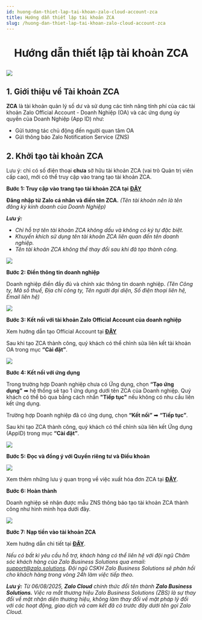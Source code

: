 ```yaml
---
id: huong-dan-thiet-lap-tai-khoan-zalo-cloud-account-zca
title: Hướng dẫn thiết lập tài khoản ZCA
slug: /huong-dan-thiet-lap-tai-khoan-zalo-cloud-account-zca
---
```


# <p align="center">Hướng dẫn thiết lập tài khoản ZCA</p>

<p style={{ textAlign: "center" }}>
  <img src="https://stc-oa.zdn.vn/uploads/020b4e78dfd0fc9eec35e666e630281d.jpeg" />
</p>

## 1. Giới thiệu về Tài khoản ZCA

**ZCA** là tài khoản quản lý số dư và sử dụng các tính năng tính phí của các tài khoản Zalo Official Account - Doanh Nghiệp (OA) và các ứng dụng ủy quyền của Doanh Nghiệp (App ID) như:

- Gửi tương tác chủ động đến người quan tâm OA
- Gửi thông báo Zalo Notification Service (ZNS)

## 2. Khởi tạo tài khoản ZCA

Lưu ý: chỉ có số điện thoại **chưa** sở hữu tài khoản ZCA (vai trò Quản trị viên cấp cao), mới có thể truy cập vào trang tạo tài khoản ZCA.

**Bước 1: Truy cập vào trang tạo tài khoản ZCA tại** [**ĐÂY**](https://account.zalo.cloud/account/create?utm_source=oa&utm_medium=blog)

**Đăng nhập từ Zalo cá nhân và điền tên ZCA.** _(Tên tài khoản nên là tên đăng ký kinh doanh của Doanh Nghiệp)_

_**Lưu ý:**_

- _Chỉ hỗ trợ tên tài khoản ZCA không dấu và không có ký tự đặc biệt._
- _Khuyến khích sử dụng tên tài khoản ZCA liên quan đến tên doanh nghiệp._
- _Tên tài khoản ZCA không thể thay đổi sau khi đã tạo thành công._

<p style={{ textAlign: "center" }}>
  <img src="https://stc-oa.zdn.vn/uploads/28b479047f85708c1f2ec13663f72678.png" />
</p>

**Bước 2: Điền thông tin doanh nghiệp**

Doanh nghiệp điền đầy đủ và chính xác thông tin doanh nghiệp. _(Tên Công ty, Mã số thuế, Địa chỉ công ty, Tên người đại diện, Số điện thoại liên hệ, Email liên hệ)_

<p style={{ textAlign: "center" }}>
  <img src="https://stc-oa.zdn.vn/uploads/241ca05ac01350c906957e1fc5f6e77b.png" />
</p>

**Bước 3: Kết nối với tài khoản Zalo Official Account của doanh nghiệp**

Xem hướng dẫn tạo Official Account tại [**ĐÂY**](https://oa.zalo.me/home/documents/vie/guides/khoi-tao-zalo-official-account_61)

Sau khi tạo ZCA thành công, quý khách có thể chỉnh sửa liên kết tài khoản OA trong mục **“Cài đặt”**.

<p style={{ textAlign: "center" }}>
  <img src="https://stc-oa.zdn.vn/uploads/8b504056e7a2ff78f95a6f0d9f3764f9.png" />
</p>

**Bước 4: Kết nối với ứng dụng**

Trong trường hợp Doanh nghiệp chưa có Ứng dụng, chọn **“Tạo ứng dụng”** ➡ hệ thống sẽ tạo 1 ứng dụng dưới tên ZCA của Doanh nghiệp. Quý khách có thể bỏ qua bằng cách nhấn **"Tiếp tục"** nếu không có nhu cầu liên kết ứng dụng.

Trường hợp Doanh nghiệp đã có ứng dụng, chọn **“Kết nối”** ➡ **“Tiếp tục”**.

Sau khi tạo ZCA thành công, quý khách có thể chỉnh sửa liên kết Ứng dụng (AppID) trong mục **“Cài đặt”**.

<p style={{ textAlign: "center" }}>
  <img src="https://stc-oa.zdn.vn/uploads/0304c1d56958a89a6aa23ce4206b6423.png" />
</p>

**Bước 5: Đọc và đồng ý với Quyền riêng tư và Điều khoản**

<p style={{ textAlign: "center" }}>
  <img src="https://stc-oa.zdn.vn/uploads/62adfa5034547414e0241b7f8a192052.png" />
</p>

Xem thêm những lưu ý quan trọng về việc xuất hóa đơn ZCA tại [**ĐÂY**](https://zalo.cloud/blog/nhung-luu-y-quan-trong-ve-viec-xuat-hoa-don-tren-zalo-cloud/vvurkeybbvj7aa6r76).

**Bước 6: Hoàn thành**

Doanh nghiệp sẽ nhận được mẫu ZNS thông báo tạo tài khoản ZCA thành công như hình minh họa dưới đây.

<p style={{ textAlign: "center" }}>
  <img src="https://stc-oa.zdn.vn/uploads/10e5fa3e91528045a7ee717615d1678b.png" />
</p>

**Bước 7: Nạp tiền vào tài khoản ZCA**

Xem hướng dẫn chi tiết tại [**ĐÂY**](https://zalo.cloud/blog/huong-dan-nap-tien-vao-tai-khoan-zalo-cloud-account-zca-/dbuegyjqepvn9gk79q).

_Nếu có bất kì yêu cầu hỗ trợ, khách hàng có thể liên hệ với đội ngũ Chăm sóc khách hàng của Zalo Business Solutions qua email:_ [_support@zalo.solutions_](mailto:support@zalo.solutions)_. Đội ngũ CSKH Zalo Business Solutions sẽ phản hồi cho khách hàng trong vòng 24h làm việc tiếp theo._

_**Lưu ý:**_ _Từ 06/08/2025, **Zalo Cloud** chính thức đổi tên thành **Zalo Business Solutions.** Việc ra mắt thương hiệu Zalo Business Solutions (ZBS) là sự thay đổi về mặt nhận diện thương hiệu, không làm thay đổi về mặt pháp lý đối với các hoạt động, giao dịch và cam kết đã có trước đây dưới tên gọi Zalo Cloud._

